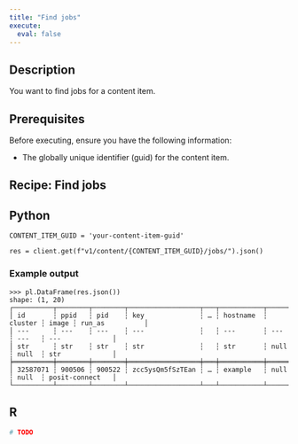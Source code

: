 ```yaml
---
title: "Find jobs"
execute:
  eval: false
---
```


## Description

You want to find jobs for a content item.

## Prerequisites

 Before executing, ensure you have the following information:

 - The globally unique identifier (guid) for the content item.

## Recipe: Find jobs

::: {.panel-tabset group="language"}

## Python

```.python
CONTENT_ITEM_GUID = 'your-content-item-guid'

res = client.get(f"v1/content/{CONTENT_ITEM_GUID}/jobs/").json()
```

### Example output

```.python
>>> pl.DataFrame(res.json())
shape: (1, 20)
┌──────────┬────────┬────────┬──────────────────┬───┬───────────┬─────────┬───────┬─────────────────┐
│ id       ┆ ppid   ┆ pid    ┆ key              ┆ … ┆ hostname  ┆ cluster ┆ image ┆ run_as          │
│ ---      ┆ ---    ┆ ---    ┆ ---              ┆   ┆ ---       ┆ ---     ┆ ---   ┆ ---             │
│ str      ┆ str    ┆ str    ┆ str              ┆   ┆ str       ┆ null    ┆ null  ┆ str             │
╞══════════╪════════╪════════╪══════════════════╪═══╪═══════════╪═════════╪═══════╪═════════════════╡
│ 32587071 ┆ 900506 ┆ 900522 ┆ zcc5ysQm5fSzTEan ┆ … ┆ example   ┆ null    ┆ null  ┆ posit-connect   │
└──────────┴────────┴────────┴──────────────────┴───┴───────────┴─────────┴───────┴─────────────────┘
```

## R

```.r
# TODO
```
:::
